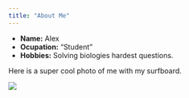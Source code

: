 ```yaml
---
title: "About Me"
---
```


- __Name:__ Alex
- __Ocupation:__ "Student"
- __Hobbies:__ Solving biologies hardest questions.

Here is a super cool photo of me with my surfboard. 

![](mg_7897-web.jpg)